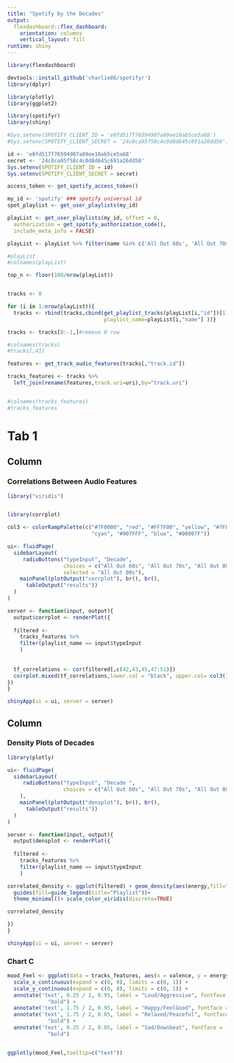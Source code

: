 ---
title: "Spotify by the Decades"
output: 
  flexdashboard::flex_dashboard:
    orientation: columns
    vertical_layout: fill
runtime: shiny
---

```{r setup, include=FALSE}
library(flexdashboard)
```
```{r message=FALSE, warning=FALSE, include=FALSE}
devtools::install_github('charlie86/spotifyr')
library(dplyr)

library(plotly)
library(ggplot2)

library(spotifyr)
library(shiny)
```


```{r include=FALSE}
#Sys.setenv(SPOTIFY_CLIENT_ID = 'e0fd517f76594907a89ee10ab5ce5a68')
#Sys.setenv(SPOTIFY_CLIENT_SECRET = '24c0ca95f58c4c0d8d645c691a26dd50')

id <- 'e0fd517f76594907a89ee10ab5ce5a68'
secret <- '24c0ca95f58c4c0d8d645c691a26dd50'
Sys.setenv(SPOTIFY_CLIENT_ID = id)
Sys.setenv(SPOTIFY_CLIENT_SECRET = secret)

access_token <- get_spotify_access_token()

```


```{r include=FALSE}
my_id <- 'spotify' ### spotify universal id
spot_playlist <- get_user_playlists(my_id)
```

```{r echo=FALSE}
playList <- get_user_playlists(my_id, offset = 0,
  authorization = get_spotify_authorization_code(),
  include_meta_info = FALSE)

playList <- playList %>% filter(name %in% c('All Out 60s', 'All Out 70s', 'All Out 80s', 'All Out 90s','All Out 00s'))

#playList
#colnames(playList)

top_n <- floor(100/nrow(playList))


tracks <- 0

for (i in 1:nrow(playList)){
  tracks <- rbind(tracks,cbind(get_playlist_tracks(playList[i,"id"])[1:top_n,],
                               playlist_name=playList[i,"name"] ))}

tracks <- tracks[0:-1,]#remove 0 row

#colnames(tracks)
#tracks[,41]

features <- get_track_audio_features(tracks[,"track.id"])

tracks_features <- tracks %>% 
  left_join(rename(features,track.uri=uri),by="track.uri")


#colnames(tracks_features)
#tracks_features
```


Tab 1
=======================================================================
Column {data-width=400}
-----------------------------------------------------------------------

### Correlations Between Audio Features

```{r echo=FALSE}
library("viridis")


library(corrplot)

col3 <- colorRampPalette(c("#7F0000", "red", "#FF7F00", "yellow", "#7FFF7F",
                           "cyan", "#007FFF", "blue", "#00007F"))

ui<- fluidPage(
  sidebarLayout(
     radioButtons("typeInput", "Decade",
                  choices = c("All Out 60s", "All Out 70s", "All Out 80s", "All Out 90s", "All Out 00s"),
                  selected = "All Out 00s"),
    mainPanel(plotOutput("corrplot"), br(), br(),
      tableOutput("results"))
  )
)

server <- function(input, output){
  output$corrplot <- renderPlot({
    
  filtered <-
    tracks_features %>%
    filter(playlist_name == input$typeInput
    )
  
  
  tf_correlations <- cor(filtered[,c(42,43,45,47:51)])
  corrplot.mixed(tf_correlations,lower.col = "black", upper.col= col3(10))
})
}

shinyApp(ui = ui, server = server)

```


Column {data-width=450}
-----------------------------------------------------------------------

### Density Plots of Decades

```{r}
library(plotly)

ui<- fluidPage(
  sidebarLayout(
     radioButtons("typeInput", "Decade ",
                  choices = c("All Out 60s", "All Out 70s", "All Out 80s", "All Out 90s", "All Out 00s")
    ),
    mainPanel(plotOutput("densplot"), br(), br(),
      tableOutput("results"))
  )
)

server <- function(input, output){
  output$densplot <- renderPlot({
    
  filtered <-
    tracks_features %>%
    filter(playlist_name == input$typeInput
    )

correlated_density <- ggplot(filtered) + geom_density(aes(energy,fill="energy", alpha = 0.1))+ geom_density(aes(danceability,fill="danceability", alpha = 0.1))+ geom_density(aes(liveness,fill="loudness", alpha = 0.1))+ labs(x="Energy,Danceability,Loudness", y="Density", alpha = 0.1) +
  guides(fill=guide_legend(title="Playlist"))+
  theme_minimal()+ scale_color_viridis(discrete=TRUE)

correlated_density

})
}

shinyApp(ui = ui, server = server)
```



### Chart C

```{r}
mood_Feel <- ggplot(data = tracks_features, aes(x = valence, y = energy, color = playlist_name)) +geom_point(aes(text=track.name)) + geom_jitter() + geom_vline(xintercept = 0.5) + geom_hline(yintercept = 0.5) +
  scale_x_continuous(expand = c(0, 0), limits = c(0, 1)) +
  scale_y_continuous(expand = c(0, 0), limits = c(0, 1)) +
  annotate('text', 0.25 / 2, 0.95, label = "Loud/Aggressive", fontface =
             "bold") +
  annotate('text', 1.75 / 2, 0.95, label = "Happy/FeelGood", fontface = "bold") +
  annotate('text', 1.75 / 2, 0.05, label = "Relaxed/Peaceful", fontface =
             "bold") +
  annotate('text', 0.25 / 2, 0.05, label = "Sad/Downbeat", fontface =
             "bold")


ggplotly(mood_Feel,tooltip=c("text"))

```

